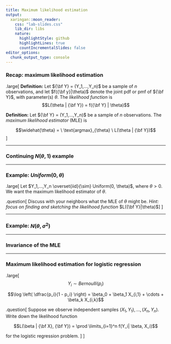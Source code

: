 ```yaml
---
title: Maximum likelihood estimation
output:
  xaringan::moon_reader:
    css: "lab-slides.css"
    lib_dir: libs
    nature:
      highlightStyle: github
      highlightLines: true
      countIncrementalSlides: false
editor_options: 
  chunk_output_type: console
---
```



### Recap: maximum likelihood estimation

.large[
**Definition:** Let ${\bf Y} = (Y_1,...,Y_n)$ be a sample of $n$ observations, and let $f({\bf y}|\theta)$ denote the joint pdf or pmf of ${\bf Y}$, with parameter(s) $\theta$. The *likelihood function* is
$$L(\theta | {\bf Y}) = f({\bf Y} | \theta)$$

**Definition:** Let ${\bf Y} = (Y_1,...,Y_n)$ be a sample of $n$ observations. The *maximum likelihood estimator* (MLE) is 

$$\widehat{\theta} = \ \text{argmax}_{\theta} \ L(\theta | {\bf Y})$$
]

---

### Continuing $N(\theta, 1)$ example

---

### Example: $Uniform(0, \theta)$

.large[
Let $Y_1,...,Y_n \overset{iid}{\sim} Uniform(0, \theta)$, where $\theta > 0$. We want the maximum likelihood estimator of $\theta$.

.question[
Discuss with your neighbors what the MLE of $\theta$ might be. *Hint: focus on finding and sketching the likelihood function* $L({\bf Y}|\theta)$
]
]

---

### Example: $N(\theta, \sigma^2)$

---

### Invariance of the MLE

---

### Maximum likelihood estimation for logistic regression

.large[
$$Y_i \sim Bernoulli(p_i)$$

$$\log \left( \dfrac{p_i}{1 - p_i} \right) = \beta_0 + \beta_1 X_{i,1} + \cdots + \beta_k X_{i,k}$$

.question[
Suppose we observe independent samples $(X_1, Y_1),...,(X_n, Y_n)$. Write down the likelihood function

$$L(\beta | {\bf X}, {\bf Y}) = \prod \limits_{i=1}^n f(Y_i| \beta, X_i)$$

for the logistic regression problem.
]
]